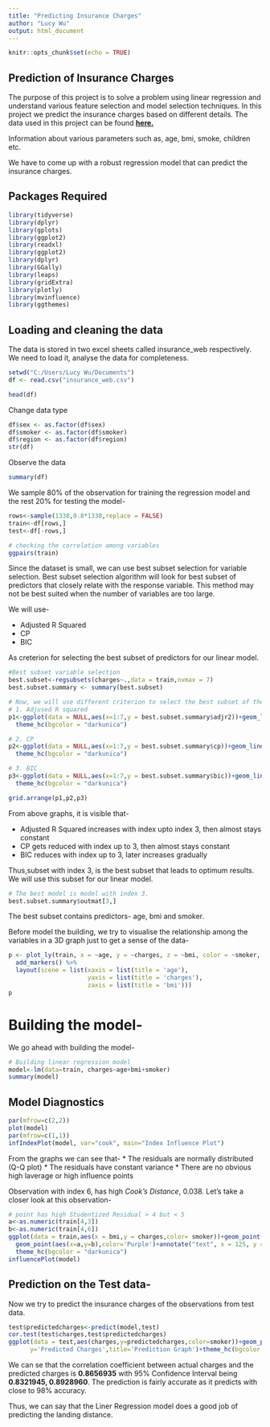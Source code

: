 ```yaml
---
title: "Predicting Insurance Charges"
author: "Lucy Wu"
output: html_document
---
```



```r
knitr::opts_chunk$set(echo = TRUE)
```

## Prediction of Insurance Charges

The purpose of this project is to solve a problem using linear regression and understand various feature selection and model selection techniques. In this project we predict the insurance charges based on different details.  The data used in this project can be found **[here.]()**

Information about various parameters such as, age, bmi, smoke, children etc. 

We have to come up with a robust regression model that can predict the insurance charges.

## Packages Required 
```r
library(tidyverse)
library(dplyr)
library(gplots)
library(ggplot2)
library(readxl)
library(ggplot2)
library(dplyr)
library(GGally)
library(leaps)
library(gridExtra)
library(plotly)
library(mvinfluence)
library(ggthemes)
```

## Loading and cleaning the data

The data is stored in two excel sheets called insurance_web respectively. We need to load it, analyse the data for completeness.

```r
setwd("C:/Users/Lucy Wu/Documents")
df <- read.csv("insurance_web.csv")
```

```r
head(df)
```

Change data type
```r
df$sex <- as.factor(df$sex)
df$smoker <- as.factor(df$smoker)
df$region <- as.factor(df$region)
str(df)
```
Observe the data
```r
summary(df)
```

We sample 80% of the observation for training the regression model and the rest 20% for testing the model-
```r
rows<-sample(1338,0.8*1338,replace = FALSE)
train<-df[rows,]
test<-df[-rows,]

# checking the correlation among variables
ggpairs(train) 
```

Since the dataset is small, we can use best subset selection for variable selection. Best subset selection algorithm will look for best subset of predictors that closely relate with the response variable. This method may not be best suited when the number of variables are too large.

We will use-

* Adjusted R Squared
* CP
* BIC

As creterion for selecting the best subset of predictors for our linear model.

```r
#Best subset variable selection
best.subset<-regsubsets(charges~.,data = train,nvmax = 7)
best.subset.summary <- summary(best.subset)

# Now, we will use different criterion to select the best subset of the predictors for our problem
# 1. Adjused R squared
p1<-ggplot(data = NULL,aes(x=1:7,y = best.subset.summary$adjr2))+geom_line(color='white')+labs(x='Index',y='Adjusted R Squared',title='Adjusted R Squared')+
  theme_hc(bgcolor = "darkunica")

# 2. CP
p2<-ggplot(data = NULL,aes(x=1:7,y = best.subset.summary$cp))+geom_line(color='white')+labs(x='Index',y='CP',title='CP')+
  theme_hc(bgcolor = "darkunica")

# 3. BIC
p3<-ggplot(data = NULL,aes(x=1:7,y = best.subset.summary$bic))+geom_line(color='white')+labs(x='Index',y='BIC',title='BIC')+
  theme_hc(bgcolor = "darkunica")

grid.arrange(p1,p2,p3)
```

From above graphs, it is visible that-

* Adjusted R Squared increases with index upto index 3, then almost stays constant
* CP gets reduced with index up to 3, then almost stays constant
* BIC reduces with index up to 3, later increases gradually

Thus,subset with index 3, is the best subset that leads to optimum results. We will use this subset for our linear model.

```r
# The best model is model with index 3.
best.subset.summary$outmat[3,]
```

The best subset contains predictors- age, bmi and smoker.

Before model the building, we try to visualise the relationship among the variables in a 3D graph just to get a sense of the data-

```r
p <- plot_ly(train, x = ~age, y = ~charges, z = ~bmi, color = ~smoker, colors = c('red', 'blue'),alpha=0.5) %>%
  add_markers() %>%
  layout(scene = list(xaxis = list(title = 'age'),
                      yaxis = list(title = 'charges'),
                      zaxis = list(title = 'bmi')))
p
```

# Building the model-
We go ahead with building the model-

```r
# Building linear regression model
model<-lm(data=train, charges~age+bmi+smoker)
summary(model)
```

## Model Diagnostics
```r
par(mfrow=c(2,2))
plot(model)
par(mfrow=c(1,1))
infIndexPlot(model, var="cook", main="Index Influence Plot")
```
From the graphs we can see that-
* The residuals are normally distributed (Q-Q plot)
* The residuals have constant variance
* There are no obvious high laverage or high influence points

Observation with index 6, has high *Cook's Distance*, 0.038. Let's take a closer look at this observation-
```r
# point has high Studentized Residual > 4 but < 5
a<-as.numeric(train[4,3])
b<-as.numeric(train[4,6])
ggplot(data = train,aes(x = bmi,y = charges,color= smoker))+geom_point()+geom_smooth(method='lm')+
  geom_point(aes(x=a,y=b),color='Purple')+annotate("text", x = 125, y = 5400, label = "Possible Outlier",col='Purple')+
  theme_hc(bgcolor = "darkunica")
influencePlot(model)
```



## Prediction on the Test data-

Now we try to predict the insurance charges of the observations from test data. 
```r
test$predictedcharges<-predict(model,test)
cor.test(test$charges,test$predictedcharges)
ggplot(data = test,aes(charges,y=predictedcharges,color=smoker))+geom_point()+labs(x='Actual Charges',
      y='Predicted Charges',title='Prediction Graph')+theme_hc(bgcolor = "darkunica")
```

We can se that the correlation coefficient between actual charges and the predicted charges is **0.8656935** with 95% Confidence Interval being **0.8321945, 0.8928960**. The prediction is fairly accurate as it predicts with close to 98% accuracy. 

Thus, we can say that the Liner Regression model does a good job of predicting the landing distance.